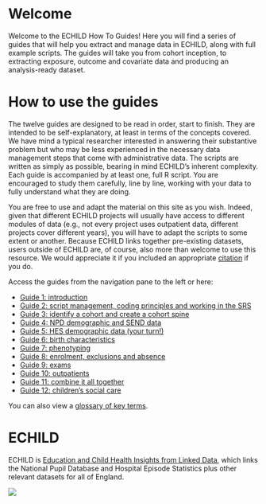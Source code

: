 # Welcome {.unnumbered}

Welcome to the ECHILD How To Guides! Here you will find a series of guides that will help you extract and manage data in ECHILD, along with full example scripts. The guides will take you from cohort inception, to extracting exposure, outcome and covariate data and producing an analysis-ready dataset.

# How to use the guides

The twelve guides are designed to be read in order, start to finish. They are intended to be self-explanatory, at least in terms of the concepts covered. We have mind a typical researcher interested in answering their substantive problem but who may be less experienced in the necessary data management steps that come with administrative data. The scripts are written as simply as possible, bearing in mind ECHILD's inherent complexity. Each guide is accompanied by at least one, full R script. You are encouraged to study them carefully, line by line, working with your data to fully understand what they are doing.

You are free to use and adapt the material on this site as you wish. Indeed, given that different ECHILD projects will usually have access to different modules of data (e.g., not every project uses outpatient data, different projects cover different years), you will have to adapt the scripts to some extent or another. Because ECHILD links together pre-existing datasets, users outside of ECHILD are, of course, also more than welcome to use this resource. We would appreciate it if you included an appropriate [citation](acknowledgements.qmd) if you do.

Access the guides from the navigation pane to the left or here:

* [Guide 1: introduction](guide01_intro.qmd)
* [Guide 2: script management, coding principles and working in the SRS](guide02_mgmt.qmd)
* [Guide 3: identify a cohort and create a cohort spine](guide03_cohort.qmd)
* [Guide 4: NPD demographic and SEND data](guide04_demo_npd.qmd)
* [Guide 5: HES demographic data (your turn!)](guide05_demo_hes.qmd)
* [Guide 6: birth characteristics](guide06_birth_chars.qmd)
* [Guide 7: phenotyping](guide07_phenotype.qmd)
* [Guide 8: enrolment, exclusions and absence](guide08_enr_abs_excl.qmd)
* [Guide 9: exams](guide09_exam.qmd)
* [Guide 10: outpatients](guide10_opa.qmd)
* [Guide 11: combine it all together](guide11_combine.qmd)
* [Guide 12: children's social care](guide12_csc.qmd)

You can also view a [glossary of key terms](glossary.qmd).

# ECHILD

ECHILD is [Education and Child Health Insights from Linked Data](https://www.echild.ac.uk){target="_blank"}, which links the National Pupil Database and Hospital Episode Statistics plus other relevant datasets for all of England.

![](static/echild-intro.png){fig-alt="The ECHILD logo."}

